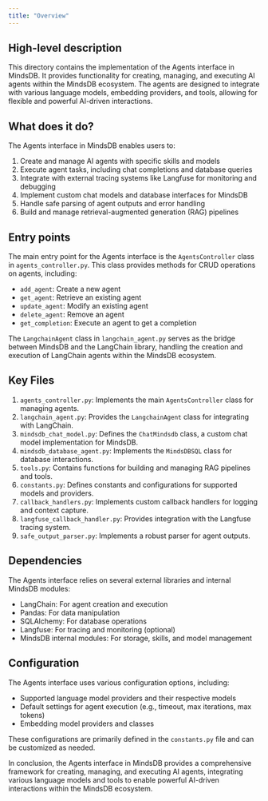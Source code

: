 ```yaml
---
title: "Overview"
---
```


## High-level description
This directory contains the implementation of the Agents interface in MindsDB. It provides functionality for creating, managing, and executing AI agents within the MindsDB ecosystem. The agents are designed to integrate with various language models, embedding providers, and tools, allowing for flexible and powerful AI-driven interactions.

## What does it do?
The Agents interface in MindsDB enables users to:
1. Create and manage AI agents with specific skills and models
2. Execute agent tasks, including chat completions and database queries
3. Integrate with external tracing systems like Langfuse for monitoring and debugging
4. Implement custom chat models and database interfaces for MindsDB
5. Handle safe parsing of agent outputs and error handling
6. Build and manage retrieval-augmented generation (RAG) pipelines

## Entry points
The main entry point for the Agents interface is the `AgentsController` class in `agents_controller.py`. This class provides methods for CRUD operations on agents, including:
- `add_agent`: Create a new agent
- `get_agent`: Retrieve an existing agent
- `update_agent`: Modify an existing agent
- `delete_agent`: Remove an agent
- `get_completion`: Execute an agent to get a completion

The `LangchainAgent` class in `langchain_agent.py` serves as the bridge between MindsDB and the LangChain library, handling the creation and execution of LangChain agents within the MindsDB ecosystem.

## Key Files
1. `agents_controller.py`: Implements the main `AgentsController` class for managing agents.
2. `langchain_agent.py`: Provides the `LangchainAgent` class for integrating with LangChain.
3. `mindsdb_chat_model.py`: Defines the `ChatMindsdb` class, a custom chat model implementation for MindsDB.
4. `mindsdb_database_agent.py`: Implements the `MindsDBSQL` class for database interactions.
5. `tools.py`: Contains functions for building and managing RAG pipelines and tools.
6. `constants.py`: Defines constants and configurations for supported models and providers.
7. `callback_handlers.py`: Implements custom callback handlers for logging and context capture.
8. `langfuse_callback_handler.py`: Provides integration with the Langfuse tracing system.
9. `safe_output_parser.py`: Implements a robust parser for agent outputs.

## Dependencies
The Agents interface relies on several external libraries and internal MindsDB modules:
- LangChain: For agent creation and execution
- Pandas: For data manipulation
- SQLAlchemy: For database operations
- Langfuse: For tracing and monitoring (optional)
- MindsDB internal modules: For storage, skills, and model management

## Configuration
The Agents interface uses various configuration options, including:
- Supported language model providers and their respective models
- Default settings for agent execution (e.g., timeout, max iterations, max tokens)
- Embedding model providers and classes

These configurations are primarily defined in the `constants.py` file and can be customized as needed.

In conclusion, the Agents interface in MindsDB provides a comprehensive framework for creating, managing, and executing AI agents, integrating various language models and tools to enable powerful AI-driven interactions within the MindsDB ecosystem.